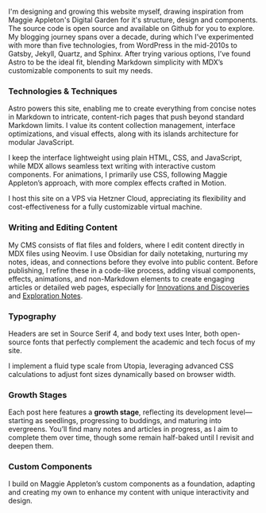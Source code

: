 ---
---


I'm designing and growing this website myself, drawing inspiration from <TooltipLink href="https://maggieappleton.com/">Maggie Appleton's Digital Garden</TooltipLink> for it's structure, design and components. The source code is open source and available on <TooltipLink href="https://github.com/timkoval/neuroland">Github</TooltipLink> for you to explore. My blogging journey spans over a decade, during which I’ve experimented with more than five technologies, from WordPress in the mid-2010s to Gatsby, Jekyll, Quartz, and Sphinx. After trying various options, I’ve found Astro to be the ideal fit, blending Markdown simplicity with MDX’s customizable components to suit my needs.

### Technologies & Techniques

 <TooltipLink href="https://astro.build/">Astro</TooltipLink> powers this site, enabling me to create everything from concise notes in Markdown to intricate, content-rich pages that push beyond standard Markdown limits. I value its content collection management, interface optimizations, and visual effects, along with its <TooltipLink href="https://docs.astro.build/en/concepts/islands/">islands architecture</TooltipLink> for modular JavaScript.

 I keep the interface lightweight using plain HTML, CSS, and JavaScript, while <TooltipLink href="https://github.com/mdx-js/mdx">MDX</TooltipLink> allows seamless text writing with interactive custom components. For animations, I primarily use CSS, following Maggie Appleton’s approach, with more complex effects crafted in <TooltipLink href="https://motion.dev/">Motion</TooltipLink>. 

 I host this site on a VPS via <TooltipLink href="https://www.hetzner.com/cloud/">Hetzner Cloud</TooltipLink>, appreciating its flexibility and cost-effectiveness for a fully customizable virtual machine.

### Writing and Editing Content

My CMS consists of flat files and folders, where I edit content directly in MDX files using Neovim. I use <TooltipLink href="https://obsidian.md/">Obsidian</TooltipLink>  for daily notetaking, nurturing my notes, ideas, and connections before they evolve into public content. Before publishing, I refine these in a code-like process, adding visual components, effects, animations, and non-Markdown elements to create engaging articles or detailed web pages, especially for [Innovations and Discoveries](/projects) and [Exploration Notes](/notes).

### Typography

Headers are set in <TooltipLink href="https://fonts.google.com/specimen/Source+Serif+4">Source Serif 4</TooltipLink>, and body text uses <TooltipLink href="https://fonts.google.com/specimen/Inter?query=inter">Inter</TooltipLink>, both open-source fonts that perfectly complement the academic and tech focus of my site. 

I implement a <TooltipLink href="https://utopia.fyi/blog/designing-with-fluid-type-scales">fluid type scale</TooltipLink> from <TooltipLink href="https://utopia.fyi/">Utopia</TooltipLink>, leveraging advanced CSS calculations to adjust font sizes dynamically based on browser width.

### Growth Stages

Each post here features a **growth stage**, reflecting its development level—starting as <Icon name="seedling" size="20px" /> seedlings, progressing to <Icon name="budding" size="20px" />  buddings, and maturing into <Icon name="evergreen" size="20px" /> evergreens. You’ll find many notes and articles in progress, as I aim to complete them over time, though some remain half-baked until I revisit and deepen them.

### Custom Components

I build on Maggie Appleton’s custom components as a foundation, adapting and creating my own to enhance my content with unique interactivity and design.

